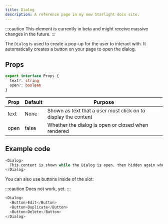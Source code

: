 ```yaml
---
title: Dialog
description: A reference page in my new Starlight docs site.
---
```



:::caution
This element is currently in beta and might receive massive changes in the future.
:::


The `Dialog` is used to create a pop-up for the user to interact with. It automatically creates a button on your page to open the dialog.

## Props
```ts
export interface Props {
  text?: string
  open?: boolean
}
```

| Prop | Default | Purpose |
| ----------- | ----------- | ----------- |
| text | None | Shown as text that a user must click on to display the content |
| open | false | Whether the dialog is open or closed when rendered |

## Example code
```js title="index.astro"
<Dialog>
  This content is shown while the Dialog is open, then hidden again when closed.
</Dialog>
```

<Showcase>
  <Dialog>
    This content is shown while the Dialog is open, then hidden again when closed.
  </Dialog>
</Showcase>

You can also use buttons inside of the slot:

:::caution
Does not work, yet.
:::

```js title="index.astro"
<Dialog>
  <Button>Edit</Button>
  <Button>Duplicate</Button>
  <Button>Delete</Button>
</Dialog>
```

<Showcase>
  <Dialog>
    <Button>Edit</Button>
    <Button>Duplicate</Button>
    <Button>Delete</Button>
  </Dialog>
</Showcase>